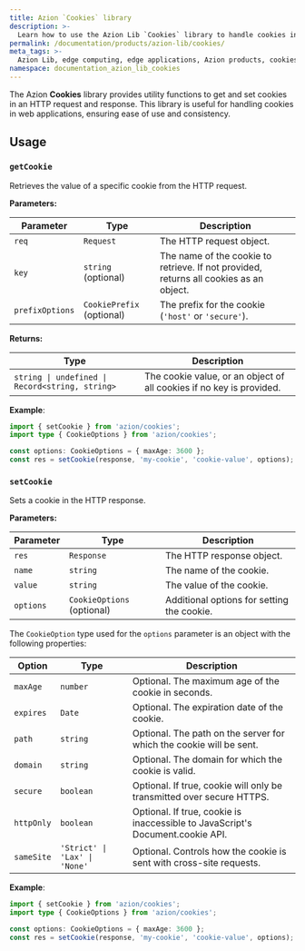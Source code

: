 ```yaml
---
title: Azion `Cookies` library
description: >-
  Learn how to use the Azion Lib `Cookies` library to handle cookies in web applications.
permalink: /documentation/products/azion-lib/cookies/
meta_tags: >-
  Azion Lib, edge computing, edge applications, Azion products, cookies
namespace: documentation_azion_lib_cookies
---
```


The Azion **Cookies** library provides utility functions to get and set cookies in an HTTP request and response. This library is useful for handling cookies in web applications, ensuring ease of use and consistency.

## Usage

### `getCookie`

Retrieves the value of a specific cookie from the HTTP request.

**Parameters:**

| Parameter         | Type                | Description                                                                 |
|-------------------|---------------------|-----------------------------------------------------------------------------|
| `req`             | `Request`           | The HTTP request object.                                                    |
| `key`             | `string` (optional) | The name of the cookie to retrieve. If not provided, returns all cookies as an object. |
| `prefixOptions`   | `CookiePrefix` (optional) | The prefix for the cookie (`'host'` or `'secure'`).                          |

**Returns:**

| Type                                | Description                                                                 |
|-------------------------------------|-----------------------------------------------------------------------------|
| `string \| undefined \| Record<string, string>` | The cookie value, or an object of all cookies if no key is provided.          |

**Example**:

```typescript
import { setCookie } from 'azion/cookies';
import type { CookieOptions } from 'azion/cookies';

const options: CookieOptions = { maxAge: 3600 };
const res = setCookie(response, 'my-cookie', 'cookie-value', options);
```

### `setCookie`

Sets a cookie in the HTTP response.

**Parameters:**

| Parameter | Type | Description |
|-----------|------|-------------|
| `res` | `Response` | The HTTP response object. |
| `name` | `string` | The name of the cookie. |
| `value` | `string` | The value of the cookie. |
| `options` | `CookieOptions` (optional) | Additional options for setting the cookie. |

The `CookieOption` type used for the `options` parameter is an object with the following properties:

| Option | Type | Description |
|--------|------|-------------|
| `maxAge` | `number` | Optional. The maximum age of the cookie in seconds. |
| `expires` | `Date` | Optional. The expiration date of the cookie. |
| `path` | `string` | Optional. The path on the server for which the cookie will be sent. |
| `domain` | `string` | Optional. The domain for which the cookie is valid. |
| `secure` | `boolean` | Optional. If true, cookie will only be transmitted over secure HTTPS. |
| `httpOnly` | `boolean` | Optional. If true, cookie is inaccessible to JavaScript's Document.cookie API. |
| `sameSite` | `'Strict' \| 'Lax' \| 'None'` | Optional. Controls how the cookie is sent with cross-site requests. |

**Example**:

```typescript
import { setCookie } from 'azion/cookies';
import type { CookieOptions } from 'azion/cookies';

const options: CookieOptions = { maxAge: 3600 };
const res = setCookie(response, 'my-cookie', 'cookie-value', options);
```
